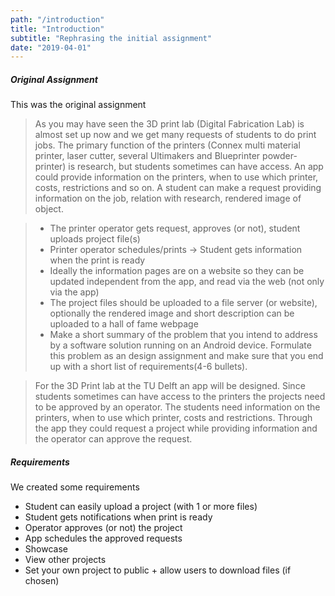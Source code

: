 ```yaml
---
path: "/introduction"
title: "Introduction"
subtitle: "Rephrasing the initial assignment"
date: "2019-04-01"
---
```


##### Original Assignment

This was the original assignment

> As you may have seen the 3D print lab (Digital Fabrication Lab) is almost set up now and we get many requests of students to do print jobs. The primary function of the printers (Connex multi material printer, laser cutter, several Ultimakers and Blueprinter powder-printer) is research, but students sometimes can have access. An app could provide information on the printers, when to use which printer, costs, restrictions and so on. A student can make a request providing information on the job, relation with research, rendered image of object.

> - The printer operator gets request, approves (or not), student uploads project file(s)
> - Printer operator schedules/prints → Student gets information when the print is ready
> - Ideally the information pages are on a website so they can be updated independent from the app, and read via the web (not only via the app)
> - The project files should be uploaded to a file server (or website), optionally the rendered image and short description can be uploaded to a hall of fame webpage
> - Make a short summary of the problem that you intend to address by a software solution running on an Android device. Formulate this problem as an design assignment and make sure that you end up with a short list of requirements(4-6 bullets).

> For the 3D Print lab at the TU Delft an app will be designed. Since students sometimes can have access to the printers the projects need to be approved by an operator. The students need information on the printers, when to use which printer, costs and restrictions. Through the app they could request a project while providing information and the operator can approve the request.

##### Requirements

We created some requirements

- Student can easily upload a project (with 1 or more files)
- Student gets notifications when print is ready
- Operator approves (or not) the project
- App schedules the approved requests
- Showcase
- View other projects
- Set your own project to public + allow users to download files (if chosen)
